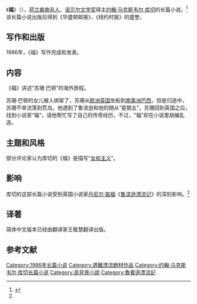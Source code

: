 《'''福'''》（{{lang-en|'''Foe'''}}），[[荷兰裔南非人|荷兰裔南非人]]、[[诺贝尔文学奖|诺贝尔文学奖]]得主[[约翰·马克斯韦尔·库切|约翰·马克斯韦尔·库切]]的长篇小说。<ref name="duck" >{{cite web|url=http://news.xinhuanet.com/book/2003-11/17/content_1182867.htm|title=库切小说：是《福》不是《敌人》|date=2003-11-17|accessdate=2014-01-15|work=新华网|archive-date=2004-10-24|archive-url=https://web.archive.org/web/20041024075159/http://news.xinhuanet.com/book/2003-11/17/content_1182867.htm|dead-url=no}}</ref>该长篇小说出版后得到《华盛顿邮报》、《纽约时报》的盛誉。

==写作和出版==
1986年，《福》写作完成和发表。

==内容==
《福》讲述“苏珊·巴顿”的海外旅程。

苏珊·巴顿的女儿被人绑架了，苏珊从[[欧洲|欧洲]][[英国|英国]]坐船到[[南美洲|南美洲]][[巴西|巴西]]，但是归途中，苏珊不幸流落到荒岛，他遇到了鲁滨逊和他的随从“星期五”，苏珊回到英国之后，找到小说家“福”，请他帮忙写了自己的传奇经历，不过，“福”却在小说里胡编乱造。

==主题和风格==
部分评论家认为库切的《福》是描写“[[女权主义|女权主义]]”。

==影响==
库切的这部长篇小说受到英国小说家[[丹尼尔·笛福|丹尼尔·笛福]]《[[鲁滨逊漂流记|鲁滨逊漂流记]]》的深刻影响。<ref name="duck" />

==译著==
简体中文版本已经由翻译家王敬慧翻译出版。

==参考文献==
{{reflist}}

{{约翰·马克斯韦尔·库切作品}}

{{DEFAULTSORT:Foe}}
[[Category:1986年长篇小说|Category:1986年长篇小说]]
[[Category:遇難漂流題材作品|Category:遇難漂流題材作品]]
[[Category:约翰·马克斯韦尔·库切长篇小说|Category:约翰·马克斯韦尔·库切长篇小说]]
[[Category:島背景小說|Category:島背景小說]]
[[Category:魯賓遜漂流記|Category:魯賓遜漂流記]]